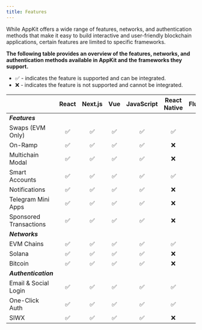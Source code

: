 ```yaml
---
title: Features
---
```


While AppKit offers a wide range of features, networks, and authentication methods that make it easy to build interactive and user-friendly blockchain applications, certain features are limited to specific frameworks.

**The following table provides an overview of the features, networks, and authentication methods available in AppKit and the frameworks they support.**

- ✅ - indicates the feature is supported and can be integrated.
- ❌ - indicates the feature is not supported and cannot be integrated.

|                |    React                 | Next.js           |      Vue         | JavaScript        | React Native      | Flutter           | Android          | Swift             |  Unity (Web)      |  Unity (Native)   |
|----------------|--------------------------|-------------------|------------------|-------------------| ------------------| ------------------| -----------------| ----------------- | ----------------- | ----------------- |
| ***Features*** |                          |                   |                  |                   |                   |                   |                  |                   |                   |                   |
| Swaps (EVM Only)|<center>✅</center>       |<center>✅</center>|<center>✅</center>|<center>✅</center>|<center>✅</center>|<center>❌</center>|<center>❌</center>|<center>❌</center>|<center>✅</center>|<center>❌</center>|
| On-Ramp        |<center>✅</center>        |<center>✅</center>|<center>✅</center>|<center>✅</center>|<center>❌</center>|<center>❌</center>|<center>❌</center>|<center>❌</center>|<center>✅</center>|<center>❌</center>|
| Multichain Modal |<center>✅</center>      |<center>✅</center>|<center>✅</center>|<center>✅</center>|<center>❌</center>|<center>❌</center>|<center>❌</center>|<center>❌</center>|<center>❌</center>|<center>❌</center>|
| Smart Accounts |<center>✅</center>        |<center>✅</center>|<center>✅</center>|<center>✅</center>|<center>✅</center>|<center>❌</center>|<center>❌</center>|<center>❌</center>|<center>❌</center>|<center>❌</center>|
| Notifications  |<center>✅</center>        |<center>✅</center>|<center>✅</center>|<center>✅</center>|<center>❌</center>|<center>❌</center>|<center>❌</center>|<center>❌</center>|<center>❌</center>|<center>❌</center>|
| Telegram Mini Apps |<center>✅</center>    |<center>✅</center>|<center>✅</center>|<center>✅</center>|<center>❌</center>|<center>❌</center>|<center>❌</center>|<center>❌</center>|<center>✅</center>|<center>❌</center>|
| Sponsored Transactions |<center>✅</center>|<center>✅</center>|<center>✅</center>|<center>✅</center>|<center>❌</center>|<center>❌</center>|<center>❌</center>|<center>❌</center>|<center>❌</center>|<center>❌</center>|
| ***Networks*** |                          |                   |                   |                  |                   |                   |                  |                   |                   |                   |
| EVM Chains     |<center>✅</center>        |<center>✅</center>|<center>✅</center>|<center>✅</center>|<center>✅</center>|<center>✅</center>|<center>✅</center>|<center>✅</center>|<center>✅</center>|<center>✅</center>|
|     Solana     |<center>✅</center>        |<center>✅</center>|<center>✅</center>|<center>✅</center>|<center>❌</center>|<center>✅</center>|<center>❌</center>|<center>❌</center>|<center>❌</center>|<center>❌</center>|
|    Bitcoin     |<center>✅</center>        |<center>✅</center>|<center>✅</center>|<center>✅</center>|<center>❌</center>|<center>❌</center>|<center>❌</center>|<center>❌</center>|<center>❌</center>|<center>❌</center>|
| ***Authentication*** |                     |                  |                   |                  |                   |                   |                  |                   |                   |                   |
| Email & Social Login |<center>✅</center>  |<center>✅</center>|<center>✅</center>|<center>✅</center>|<center>✅</center>|<center>✅</center>|<center>❌</center>|<center>❌</center>|<center>✅</center>|<center>❌</center>|
|  One-Click Auth |<center>✅</center>        |<center>✅</center>|<center>✅</center>|<center>✅</center>|<center>✅</center>|<center>✅</center>|<center>✅</center>|<center>✅</center>|<center>✅</center>|<center>✅</center>|
|    SIWX        |<center>✅</center>        |<center>✅</center>|<center>✅</center>|<center>✅</center>|<center>❌</center>|<center>❌</center>|<center>❌</center>|<center>❌</center>|<center>❌</center>|<center>❌</center>|
